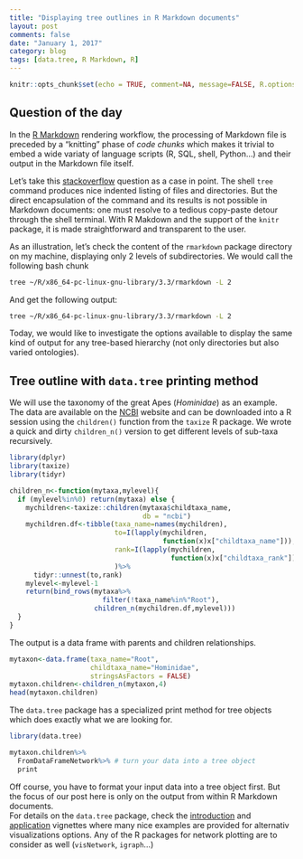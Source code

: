 ```yaml
---
title: "Displaying tree outlines in R Markdown documents"
layout: post
comments: false
date: "January 1, 2017"
category: blog
tags: [data.tree, R Markdown, R]
---
```


```r
knitr::opts_chunk$set(echo = TRUE, comment=NA, message=FALSE, R.options=list(width=110))
```

## Question of the day 
In the [R Markdown](http://rmarkdown.rstudio.com/) rendering workflow, the processing of Markdown file is preceded by a "knitting" phase of *code chunks* which makes it trivial to embed a wide variaty of language scripts (R, SQL, shell, Python...) and their output in the Markdown file itself.  

Let's take this [stackoverflow](<http://stackoverflow.com/questions/19699059/representing-directory-file-structure-in-markdown-syntax>) question as a case in point. The shell `tree` command produces nice indented listing of files and directories. But the direct encapsulation of the command and its results is not possible in Markdown documents: one must resolve to a tedious copy-paste detour through the shell terminal. With R Makdown and the support of the `knitr` package, it is made straightforward and transparent to the user.   

As an illustration, let's check the content of the `rmarkdown` package directory on my machine, displaying only 2 levels of subdirectories. We would call the following bash chunk 
```bash
tree ~/R/x86_64-pc-linux-gnu-library/3.3/rmarkdown -L 2
``` 
And get the following output: 
```bash
tree ~/R/x86_64-pc-linux-gnu-library/3.3/rmarkdown -L 2
``` 

Today, we would like to investigate the options available to display the same kind of output for any tree-based hierarchy (not only directories but also varied ontologies). 

## Tree outline with `data.tree` printing method

We will use the taxonomy of the great Apes (*Hominidae*) as an example. The data are available on the [NCBI](https://www.ncbi.nlm.nih.gov/Taxonomy/Browser/wwwtax.cgi?mode=Tree&id=9604&lvl=3&lin=f&keep=1&srchmode=1&unlock) website and can be downloaded into a R session using the `children()` function from the `taxize` R package. 
We wrote a quick and dirty `children_n()` version to get different levels of sub-taxa recursively.   

```r
library(dplyr)
library(taxize)
library(tidyr)

children_n<-function(mytaxa,mylevel){
  if (mylevel%in%0) return(mytaxa) else {
    mychildren<-taxize::children(mytaxa$childtaxa_name,
                                 db = "ncbi")
    mychildren.df<-tibble(taxa_name=names(mychildren),
                          to=I(lapply(mychildren,
                                      function(x)x["childtaxa_name"])),
                          rank=I(lapply(mychildren,
                                        function(x)x["childtaxa_rank"]))
                          )%>%
      tidyr::unnest(to,rank)
    mylevel<-mylevel-1
    return(bind_rows(mytaxa%>%
                       filter(!taxa_name%in%"Root"),
                     children_n(mychildren.df,mylevel)))
  }
}
```

The output is a data frame with parents and children relationships. 

```r
mytaxon<-data.frame(taxa_name="Root",
                    childtaxa_name="Hominidae",
                    stringsAsFactors = FALSE)
mytaxon.children<-children_n(mytaxon,4)
head(mytaxon.children)
```

The `data.tree` package has a specialized print method for tree objects which does exactly what we are looking for. 

```r
library(data.tree)

mytaxon.children%>% 
  FromDataFrameNetwork%>% # turn your data into a tree object
  print
```

Off course, you have to format your input data into a tree object first. But the focus of our post here is only on the output from within R Markdown documents.  
For details on the `data.tree` package, check the [introduction](https://cran.r-project.org/web/packages/data.tree/vignettes/data.tree.html) and [application](https://cran.r-project.org/web/packages/data.tree/vignettes/applications.html) vignettes where many nice examples are provided for alternativ visualizations options. Any of the R packages for network plotting are to consider as well (`visNetwork`, `igraph`...)

